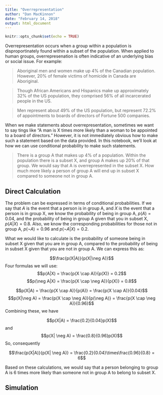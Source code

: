 ```yaml
---
title: "Overrepresentation"
author: "Dan MacKinnon"
date: "February 14, 2018"
output: html_document
---
```


```r
knitr::opts_chunk$set(echo = TRUE)
```

Overrepresentation occurs when a group within a population is disproportinately found within a subset of the population. When applied to human groups, overrepresenation is often indicative of an underlying bias or social issue. For example:

> Aboriginal men and women make up 4% of the Canadian population. However, 20% of female victims of homicide in Canada are Aboriginal.

> Though African Americans and Hispanics make up approximately 32% of the US population, they comprised 56% of all incarcerated people in the US.

> Men represent about 49% of the US population, but represent 72.2% of appointments to boards of directors of Fortune 500 companies.

When we make statements about overrepresentation, sometimes we want to say tings like "A man is X times more likely than a woman to be appointed to a board of directors." However, it is not immediately obvious how to make such a statement based on the data provided. In this notebook, we'll look at how we can use conditional probability to make such statements.

>There is a group A that makes up 4% of a population. Within the population there is a subset X, and group A makes up 20% of that group. We would say that A is overrepresented in the subset X. How much more likely a person of group A will end up in subset X compared to someone not in group A.

## Direct Calculation

The problem can be expressed in terms of conditional probabilities. If we say that $A$ is the event that a person is in group A, and $X$ is the event that a person is in group X, we know the probability of being in group A, $p(A) = 0.04$, and the probability of being in group A given that you in subset X, $p(A|X) = 0.8$. Also, we know the corresponding probabilities for those not in group A, $p(\neg A) = 0.96$ and $p(\neg A|X) = 0.2$.

What we would like to calculate is the probability of someone being in subset X given that you are in group A, compared to the probability of being in subset X given that you are not in group A. We can express this as:

$$\frac{p(X|A)}{p(X|\neg A)}$$ 
Four formulas we will use:
$$p(A|X) = \frac{p(X \cap A)}{p(X)} = 0.2$$
$$p(\neg A|X) = \frac{p(X \cap \neg A)}{p(X)} = 0.8$$

$$p(X|A) = \frac{p(X \cap A)}{p(A)} =  \frac{p(X \cap A)}{0.04}$$
$$p(X|\neg A) = \frac{p(X \cap \neg A)}{p(\neg A)} =  \frac{p(X \cap \neg A)}{0.96}$$
Combining these, we have 

$$p(X|A) = \frac{0.2}{0.04}p(X)$$
and
$$p(X| \neg A) = \frac{0.8}{0.96}p(X)$$
So, consequently 

$$\frac{p(X|A)}{p(X| \neg A)} = \frac{0.2}{0.04}\times\frac{0.96}{0.8} = 6$$

Based on these calculations, we would say that a person belonging to group A is 6 times more likely than someone not in group A to belong to subset X.


## Simulation
